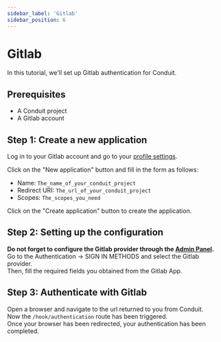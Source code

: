 ```yaml
---
sidebar_label: 'Gitlab'
sidebar_position: 6
---
```


# Gitlab

In this tutorial, we'll set up Gitlab authentication for Conduit.<br />

## Prerequisites

- A Conduit project
- A Gitlab account

## Step 1: Create a new application

Log in to your Gitlab account and go to your [profile settings](https://gitlab.com/profile/applications).<br />

Click on the "New application" button and fill in the form as follows:

- Name: `The_name_of_your_conduit_project`
- Redirect URI: `The_url_of_your_conduit_project`
- Scopes: `The_scopes_you_need`

[//]: # (![Gitlab application form]&#40;/img/tutorials/gitlab/gitlab-application-form.png&#41;)

Click on the "Create application" button to create the application.<br />

## Step 2: Setting up the configuration

**Do not forget to configure the Gitlab provider through the [Admin Panel](../config#third-party).**<br />
Go to the Authentication -> SIGN IN METHODS and select the Gitlab provider.<br />
Then, fill the required fields you obtained from the Gitlab App.

## Step 3: Authenticate with Gitlab

[//]: # (![Gitlab login]&#40;/img/tutorials/gitlab/gitlab-login.png&#41;)

Open a browser and navigate to the url returned to you from Conduit.<br />
Now the `/hook/authentication` route has been triggered.<br />
Once your browser has been redirected, your authentication has been completed.



